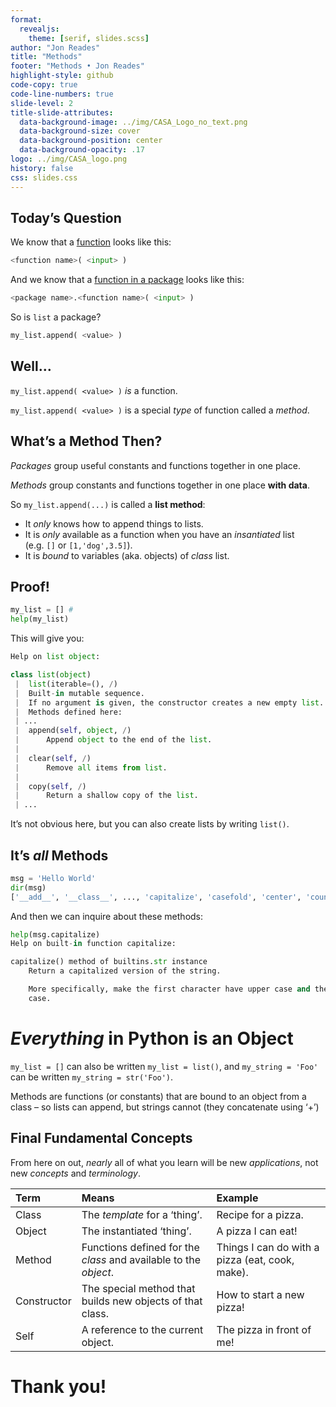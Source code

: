 ```yaml
---
format:
  revealjs:
    theme: [serif, slides.scss]
author: "Jon Reades"
title: "Methods"
footer: "Methods • Jon Reades"
highlight-style: github
code-copy: true
code-line-numbers: true
slide-level: 2
title-slide-attributes:
  data-background-image: ../img/CASA_Logo_no_text.png
  data-background-size: cover
  data-background-position: center
  data-background-opacity: .17
logo: ../img/CASA_logo.png
history: false
css: slides.css
---
```


## Today's Question

We know that a [function](./3.4-Functions.qmd) looks like this:
```python
<function name>( <input> )
```
And we know that a [function in a package](./3.5-Packages.qmd) looks like this:
```python
<package name>.<function name>( <input> )
```
So is `list` a package?
```python
my_list.append( <value> )
```


## Well...

`my_list.append( <value> )` _is_ a function.

`my_list.append( <value> )` is a special *type* of function called a *method*.


## What's a Method Then?

*Packages* group useful constants and functions together in one place. 

*Methods* group constants and functions together in one place **with data**. 

So `my_list.append(...)` is called a **list method**: 

- It *only* knows how to append things to lists.
- It is *only* available as a function when you have an *insantiated* list (e.g. `[]` or `[1,'dog',3.5]`).
- It is *bound* to variables (aka. objects) of *class* list.


## Proof! {.smaller}

```python
my_list = [] # 
help(my_list)
```
This will give you:
```python
Help on list object:

class list(object)
 |  list(iterable=(), /)
 |  Built-in mutable sequence.
 |  If no argument is given, the constructor creates a new empty list.
 |  Methods defined here:
 | ...
 |  append(self, object, /)
 |      Append object to the end of the list.
 |
 |  clear(self, /)
 |      Remove all items from list.
 |
 |  copy(self, /)
 |      Return a shallow copy of the list.
 | ...
```

::: {.notes}
It's not obvious here, but you can also create lists by writing `list()`.
:::


## It's *all* Methods {.smaller}

```python
msg = 'Hello World'
dir(msg)
['__add__', '__class__', ..., 'capitalize', 'casefold', 'center', 'count', 'encode', 'endswith', 'expandtabs', 'find', 'format', ... 'strip', 'swapcase', 'title', 'translate', 'upper', 'zfill']
```

And then we can inquire about these methods:
```python
help(msg.capitalize)
Help on built-in function capitalize:

capitalize() method of builtins.str instance
    Return a capitalized version of the string.

    More specifically, make the first character have upper case and the rest lower
    case.
```

# *Everything* in Python is an Object

`my_list = []` can also be written `my_list = list()`, and `my_string = 'Foo'` can be written `my_string = str('Foo')`. 

::: {.notes}
Methods are functions (or constants) that are bound to an object from a class – so lists can append, but strings cannot (they concatenate using ‘+’)
:::

## Final Fundamental Concepts

From here on out, *nearly* all of what you learn will be new _applications_, not new _concepts_ and _terminology_.

| Term | Means | Example |
| :--- | :------------ | :---------- |
| Class | The _template_ for a 'thing'. | Recipe for a pizza. |
| Object | The instantiated 'thing'. | A pizza I can eat! |
| Method | Functions defined for the _class_ and available to the _object_. | Things I can do with a pizza (eat, cook, make). |
| Constructor | The special method that builds new objects of that class. | How to start a new pizza! |
| Self | A reference to the current object. | The pizza in front of me! |



# Thank you!